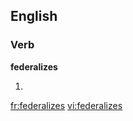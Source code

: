 
==English==

===Verb===
'''federalizes'''

# {{third-person singular of|[[federalize]]}}

[[fr:federalizes]]
[[vi:federalizes]]